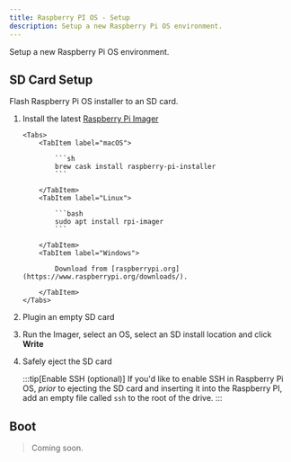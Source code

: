 ```yaml
---
title: Raspberry PI OS - Setup
description: Setup a new Raspberry Pi OS environment.
---
```



Setup a new Raspberry Pi OS environment.

## SD Card Setup

Flash Raspberry Pi OS installer to an SD card.

1.  Install the latest [Raspberry Pi Imager](https://www.raspberrypi.org/downloads/)

        <Tabs>
            <TabItem label="macOS">

                ```sh
                brew cask install raspberry-pi-installer
                ```

            </TabItem>
            <TabItem label="Linux">

                ```bash
                sudo apt install rpi-imager
                ```

            </TabItem>
            <TabItem label="Windows">

                Download from [raspberrypi.org](https://www.raspberrypi.org/downloads/).

            </TabItem>
        </Tabs>

1.  Plugin an empty SD card

1.  Run the Imager, select an OS, select an SD install location and click **Write**

1.  Safely eject the SD card

    :::tip[Enable SSH (optional)]
    If you'd like to enable SSH in Raspberry Pi OS, _prior_ to ejecting the SD card and inserting it into the Raspberry PI,
    add an empty file called `ssh` to the root of the drive.
    :::

## Boot

> Coming soon.
